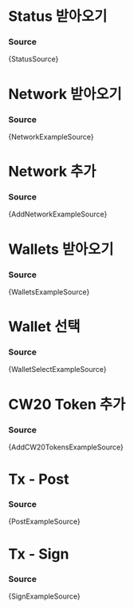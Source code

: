 








# Status 받아오기

<StatusExample />

### Source

<CodeBlock language="tsx">{StatusSource}</CodeBlock>

# Network 받아오기

<NetworkExample />

### Source

<CodeBlock language="tsx">{NetworkExampleSource}</CodeBlock>

# Network 추가

<AddNetworkExample />

### Source

<CodeBlock language="tsx">{AddNetworkExampleSource}</CodeBlock>

# Wallets 받아오기

<WalletsExample />

### Source

<CodeBlock language="tsx">{WalletsExampleSource}</CodeBlock>

# Wallet 선택

<WalletSelectExample />

### Source

<CodeBlock language="tsx">{WalletSelectExampleSource}</CodeBlock>

# CW20 Token 추가

<AddCW20TokensExample />

### Source

<CodeBlock language="tsx">{AddCW20TokensExampleSource}</CodeBlock>

# Tx - Post

<PostExample />

### Source

<CodeBlock language="tsx">{PostExampleSource}</CodeBlock>

# Tx - Sign

<SignExample />

### Source

<CodeBlock language="tsx">{SignExampleSource}</CodeBlock>
